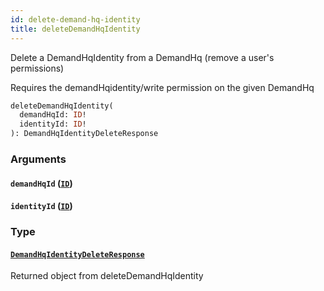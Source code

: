 ```yaml
---
id: delete-demand-hq-identity
title: deleteDemandHqIdentity
---
```



Delete a DemandHqIdentity from a DemandHq (remove a user's permissions)

Requires the demandHqidentity/write permission on the given DemandHq


```graphql
deleteDemandHqIdentity(
  demandHqId: ID!
  identityId: ID!
): DemandHqIdentityDeleteResponse

```


### Arguments

#### `demandHqId` ([`ID`](/developers/demandhq-apis/demand-api/graphql/reference/scalars/id))




#### `identityId` ([`ID`](/developers/demandhq-apis/demand-api/graphql/reference/scalars/id))




### Type

#### [`DemandHqIdentityDeleteResponse`](/developers/demandhq-apis/demand-api/graphql/reference/objects/demand-hq-identity-delete-response) 

Returned object from deleteDemandHqIdentity




